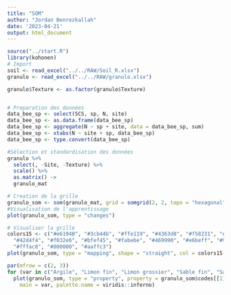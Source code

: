 ```yaml
---
title: "SOM"
author: "Jordan Benrezkallah"
date: '2023-04-21'
output: html_document
---
```

```r
source("../start.R")
library(kohonen)
# Import
soil <- read_excel("../../RAW/Soil_R.xlsx")
granulo <- read_excel("../../RAW/granulo.xlsx")
```

```r
granulo$Texture <- as.factor(granulo$Texture)


# Preparation des données 
data_bee_sp <- select(SCS, sp, N, site)
data_bee_sp <- as.data.frame(data_bee_sp)
data_bee_sp <- aggregate(N ~ sp + site, data = data_bee_sp, sum)
data_bee_sp <- xtabs(N ~ site + sp, data_bee_sp)
data_bee_sp <- type.convert(data_bee_sp)
```

```r
#Sélection et standardisation des données
granulo %>%
  select(, -Site, -Texture) %>%
  scale() %>%
  as.matrix() ->
  granulo_mat
```

```r
# Creation de la grille
granulo_som <- som(granulo_mat, grid = somgrid(2, 2, topo = "hexagonal"))
#Visualisation de l'apprentissage
plot(granulo_som, type = "changes")
```

```r
# Visualiser la grille
colors15 <- c("#e6194B", "#3cb44b", "#ffe119", "#4363d8", "#f58231", "#911eb4",
  "#42d4f4", "#f032e6", "#bfef45", "#fabebe", "#469990", "#e6beff", "#9A6324",
  "#fffac8", "#800000", "#aaffc3")
plot(granulo_som, type = "mapping", shape = "straight", col = colors15[granulo$Texture])
```

```r
par(mfrow = c(2, 3))
for (var in c("Argile", "Limon fin", "Limon grossier", "Sable fin", "Sable grossier"))
  plot(granulo_som, type = "property", property = granulo_som$codes[[1]][, var],
    main = var, palette.name = viridis::inferno)
```

